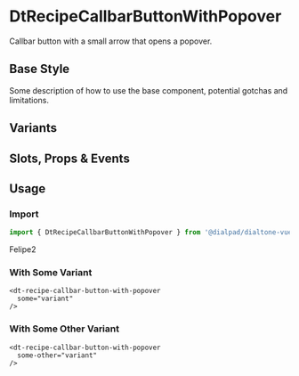 
# DtRecipeCallbarButtonWithPopover

<Subtitle>
  Callbar button with a small arrow that opens a popover.
</Subtitle>

## Base Style

Some description of how to use the base component, potential gotchas and limitations.

<Canvas>
  <Story id="recipes-buttons-dtrecipecallbarbuttonwithpopover--default" />
</Canvas>

## Variants

<Canvas>
  <Story id="recipes-buttons-dtrecipecallbarbuttonwithpopover--variants" />
</Canvas>

## Slots, Props & Events

<ArgsTable story={PRIMARY_STORY} />

## Usage

### Import

```jsx
import { DtRecipeCallbarButtonWithPopover } from '@dialpad/dialtone-vue';
```

<dt-recipe-callbar-button-with-popover>
Felipe2</dt-recipe-callbar-button-with-popover>

### With Some Variant

```vue
<dt-recipe-callbar-button-with-popover
  some="variant"
/>
```

### With Some Other Variant

```vue
<dt-recipe-callbar-button-with-popover
  some-other="variant"
/>
```
